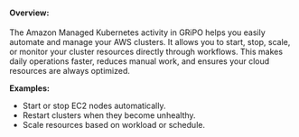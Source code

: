 #### <b>Overview:</b>
The Amazon Managed Kubernetes activity in GRiPO helps you easily automate and manage your AWS clusters. It allows you to start, stop, scale, or monitor your cluster resources directly through workflows. This makes daily operations faster, reduces manual work, and ensures your cloud resources are always optimized.

<b>Examples:</b>
* Start or stop EC2 nodes automatically.
* Restart clusters when they become unhealthy.
* Scale resources based on workload or schedule.